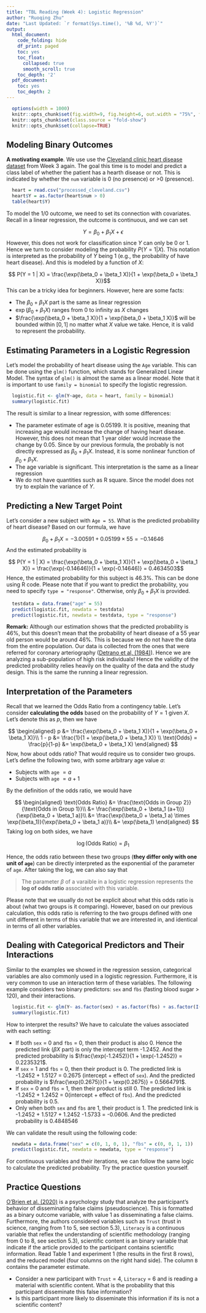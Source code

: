 ```yaml
---
title: "TBL Reading (Week 4): Logistic Regression"
author: "Ruoqing Zhu"
date: "Last Updated: `r format(Sys.time(), '%B %d, %Y')`"
output:
  html_document:
    code_folding: hide
    df_print: paged
    toc: yes
    toc_float:
      collapsed: true
      smooth_scroll: true
    toc_depth: '2'
  pdf_document:
    toc: yes
    toc_depth: 2
---
```


```r
  options(width = 1000)
  knitr::opts_chunk$set(fig.width=9, fig.height=6, out.width = "75%", fig.align = 'center')
  knitr::opts_chunk$set(class.source = "fold-show")
  knitr::opts_chunk$set(collapse=TRUE)
```

## Modeling Binary Outcomes

**A motivating example**. We use use the [Cleveland clinic heart disease dataset](https://www.kaggle.com/aavigan/cleveland-clinic-heart-disease-dataset) from Week 3 again. The goal this time is to model and predict a class label of whether the patient has a hearth disease or not. This is indicated by whether the `num` variable is 0 (no presence) or >0 (presence). 

```r
  heart = read.csv("processed_cleveland.csv")
  heart$Y = as.factor(heart$num > 0)
  table(heart$Y)
```

To model the 1/0 outcome, we need to set its connection with covariates. Recall in a linear regression, the outcome is continuous, and we can set 

  $$Y = \beta_0 + \beta_1 X + \epsilon$$
However, this does not work for classification since $Y$ can only be 0 or 1. Hence we turn to consider modeling the probability $P(Y = 1 | X)$. This notation is interpreted as the probability of $Y$ being 1 (e.g., the probability of have heart disease). And this is modeled by a function of $X$: 

$$ P(Y = 1 | X) = \frac{\exp(\beta_0 + \beta_1 X)}{1 + \exp(\beta_0 + \beta_1 X)}$$
This can be a tricky idea for beginners. However, here are some facts: 
  
  * The $\beta_0 + \beta_1 X$ part is the same as linear regression
  * $\exp(\beta_0 + \beta_1 X)$ ranges from 0 to infinity as $X$ changes
  * $\frac{\exp(\beta_0 + \beta_1 X)}{1 + \exp(\beta_0 + \beta_1 X)}$ will be bounded within $[0, 1]$ no matter what $X$ value we take. Hence, it is valid to represent the probability. 
  
## Estimating Parameters in a Logistic Regression

Let's model the probability of heart disease using the `Age` variable. This can be done using the `glm()` function, which stands for Generalized Linear Model. The syntax of `glm()` is almost the same as a linear model. Note that it is important to use `family = binomial` to specify the logistic regression. 

```r
  logistic.fit <- glm(Y~age, data = heart, family = binomial)
  summary(logistic.fit)
```
The result is similar to a linear regression, with some differences:

  * The parameter estimate of age is 0.05199. It is positive, meaning that increasing age would increase the change of having heart disease. However, this does not mean that 1 year older would increase the change by 0.05. Since by our previous formula, the probably is not directly expressed as $\beta_0 + \beta_1 X$. Instead, it is some nonlinear function of $\beta_0 + \beta_1 X$.
  * The age variable is significant. This interpretation is the same as a linear regression
  * We do not have quantities such as R square. Since the model does not try to explain the variance of $Y$. 
  
## Predicting a New Target Point

Let's consider a new subject with `Age = 55`. What is the predicted probability of heart disease? Based on our formula, we have 

$$\beta_0 + \beta_1 X = -3.00591 + 0.05199 \times 55 = -0.14646$$
And the estimated probability is 

$$ P(Y = 1 | X) = \frac{\exp(\beta_0 + \beta_1 X)}{1 + \exp(\beta_0 + \beta_1 X)} = \frac{\exp(-0.14646)}{1 + \exp(-0.14646)} = 0.4634503$$
Hence, the estimated probability for this subject is 46.3%. This can be done using R code. Please note that if you want to predict the probability, you need to specify `type = "response"`. Otherwise, only $\beta_0 + \beta_1 X$ is provided.

```r
  testdata = data.frame("age" = 55)
  predict(logistic.fit, newdata = testdata)
  predict(logistic.fit, newdata = testdata, type = "response")
```

__Remark:__ Although our estimation shows that the predicted probability is 46%, but this doesn't mean that the probability of heart disease of a 55 year old person would be around 46%. This is because we do not have the data from the entire population. Our data is collected from the ones that were referred for coronary arteriography ([Detrano et al, (1984)](https://www.ahajournals.org/doi/pdf/10.1161/01.CIR.69.3.541)). Hence we are analyzing a sub-population of high risk individuals! Hence the validity of the predicted probability relies heavily on the quality of the data and the study design. This is the same the running a linear regression. 

## Interpretation of the Parameters

Recall that we learned the Odds Ratio from a contingency table. Let's consider __calculating the odds__ based on the probability of $Y = 1$ given $X$. Let's denote this as $p$, then we have 

$$
\begin{aligned}
p &= \frac{\exp(\beta_0 + \beta_1 X)}{1 + \exp(\beta_0 + \beta_1 X)}\\
1 - p &= \frac{1}{1 + \exp(\beta_0 + \beta_1 X)} \\
\text{Odds} = \frac{p}{1-p} &= \exp(\beta_0 + \beta_1 X)
\end{aligned}
$$
Now, how about odds ratio? That would require us to consider two groups. Let's define the following two, with some arbitrary age value $a$:

  * Subjects with `age` $= a$
  * Subjects with `age` $= a + 1$
  
By the definition of the odds ratio, we would have 

$$
\begin{aligned}
\text{Odds Ratio} &= \frac{\text{Odds in Group 2}}{\text{Odds in Group 1}}\\
&= \frac{\exp(\beta_0 + \beta_1 (a+1))}{\exp(\beta_0 + \beta_1 a)}\\
&= \frac{\exp(\beta_0 + \beta_1 a) \times \exp(\beta_1)}{\exp(\beta_0 + \beta_1 a)}\\
&= \exp(\beta_1)
\end{aligned}
$$
Taking log on both sides, we have 

$$\log(\text{Odds Ratio}) = \beta_1$$

Hence, the odds ratio between these two groups (__they differ only with one unit of `age`__) can be directly interpreted as the exponential of the parameter of `age`. After taking the log, we can also say that 

> The parameter $\beta$ of a varaible in a logistic regression represents the __log of odds ratio__ associated with this variable. 

Please note that we usually do not be explicit about what this odds ratio is about (what two groups is it comparing). However, based on our previous calculation, this odds ratio is referring to the two groups defined with one unit different in terms of this variable that we are interested in, and identical in terms of all other variables. 

## Dealing with Categorical Predictors and Their Interactions

Similar to the examples we showed in the regression session, categorical variables are also commonly used in a logistic regression. Furthermore, it is very common to use an interaction term of these variables. The following example considers two binary predictors: `sex` and `fbs` (fasting blood sugar > 120), and their interactions.

```r
  logistic.fit <- glm(Y~ as.factor(sex) + as.factor(fbs) + as.factor(I(sex*fbs)), data = heart, family = binomial)
  summary(logistic.fit)
```

How to interpret the results? We have to calculate the values associated with each setting: 

  * If both `sex` = 0 and `fbs` = 0, then their product is also 0. Hence the predicted link ($\beta X$ part) is only the intercept term -1.2452. And the predicted probability is $\frac{\exp(-1.2452)}{1 + \exp(-1.2452)} = 0.2235321$.
  * If `sex` = 1 and `fbs` = 0, then their product is 0. The predicted link is -1.2452 + 1.5127 = 0.2675 (intercept + effect of `sex`). And the predicted probability is $\frac{\exp(0.2675)}{1 + \exp(0.2675)} = 0.5664791$.
  * If `sex` = 0 and `fbs` = 1, then their product is still 0. The predicted link is -1.2452 + 1.2452 = 0(intercept + effect of `fbs`). And the predicted probability is 0.5.
  * Only when both `sex` and `fbs` are 1, their product is 1. The predicted link is -1.2452 + 1.5127 + 1.2452 -1.5733 = -0.0606. And the predicted probability is 0.4848546

We can validate the result using the following code:

```r
  newdata = data.frame("sex" = c(0, 1, 0, 1), "fbs" = c(0, 0, 1, 1))
  predict(logistic.fit, newdata = newdata, type = "response")
```
For continuous variables and their iterations, we can follow the same logic to calculate the predicted probability. Try the practice question yourself. 

## Practice Questions 

[O'Brien et al. (2020)](papers/OBrien2020Misplaced.pdf) is a psychology study that analyze the participant's behavior of disseminating false claims (pseudoscience). This is formatted as a binary outcome variable, with value 1 as disseminating a false claims. Furthermore, the authors considered variables such as `Trust` (trust in science, ranging from 1 to 5, see section 5.3), `Literacy` is a continuous variable that reflex the understanding of scientific methodology (ranging from 0 to 8, see section 5.3), scientific content is an binary variable that indicate if the article provided to the participant contains scientific information. Read Table 1 and experiment 1 (the results in the first 8 rows), and the reduced model (four columns on the right hand side). The column `B` contains the parameter estimate. 

  * Consider a new participant with `Trust` = 4, `Literacy` = 6 and is reading a material with scientific content. What is the probability that this participant disseminate this false information?
  * Is this participant more likely to disseminate this information if its is not a scientific content?

  
